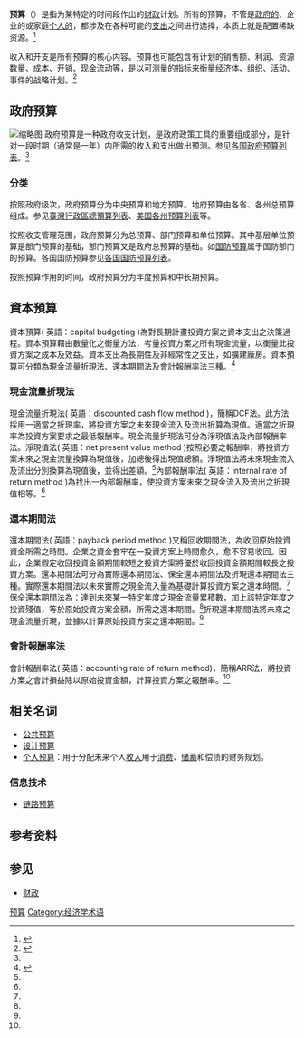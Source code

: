 {{会计|expanded=主要类别}}

'''预算'''（{{lang-en|Budget}}）是指为某特定的时间段作出的[[财政|财政]]计划。所有的预算，不管是[[政府预算|政府的]]、企业的或家庭[[个人预算|个人的]]，都涉及在各种可能的[[支出|支出]]之间进行选择，本质上就是配置稀缺资源。<ref name=cg>{{cite book|author1=陈工|title=政府预算与管理|date=2004|publisher=清华大学出版社|isbn=9787302087663}}</ref>

收入和开支是所有预算的核心内容。预算也可能包含有计划的销售额、利润、资源数量、成本、开销、现金流动等，是以可测量的指标来衡量经济体、组织、活动、事件的战略计划。<ref>{{cite web|title=CIMA Official Terminology |url=http://www1.cimaglobal.com/Documents/ImportedDocuments/cig_tg_budgeting_mar08.pdf |deadurl=yes |archiveurl=https://web.archive.org/web/20130810055251/http://www.cimaglobal.com/Documents/ImportedDocuments/cig_tg_budgeting_mar08.pdf |archivedate=2013-08-10 |df= }}</ref>
==政府预算==
{{main|政府预算}}
[[File:Countries_by_Military_expenditures_(%_of_GDP)_in_2014.svg|缩略图]]
政府预算是一种政府收支计划，是政府政策工具的重要组成部分，是针对一段时期（通常是一年）内所需的收入和支出做出预测。参见[[各国政府预算列表|各国政府预算列表]]。<ref name=cg/>
{{Clade|style=font-size:100%;line-height:100% 
|title=政府预算的具体收支项目
|label1=政府预算
|1={{Clade
     |label1=经常预算
     |1={{Clade
           |label1=经常收入
           |1={{Clade
                 |label1=
                 |1=税收收入
                 |label2=非税收入
                 |2={{Clade
                      |label1=
                      |1=行政性收费收入
                      |label2=
                      |2=专项收入  
                      |label3=
                      |3=其他收入  }} }}
           |label2=经常支出
           |2={{Clade
                 |label1=
                 |1=国防支出
                 |label2=
                 |2=行政管理支出 
                 |label3=
                 |3=事业发展支出 
                 |label4=
                 |4=社会保障支出  
                 |label5=
                 |5=专项支出  
                 |label6=
                 |6=付息支出 
                 |label7=
                 |7=其他支出等  }}
           }}
     |label2=资本预算
     |2={{Clade
           |label1=资本收入
           |1={{Clade
              |label1=
              |1=经常性预算结余
              |label2=资本性收入
              |2={{Clade
                 |label1=
                 |1=各项基金收入
                 |label2=
                 |2=国有资产收益                 }}
              |label3=
              |3=债务收入（包括国内债务收入和国外债务收入）  }}
           |label2=资本支出
           |2={{Clade
                 |label1=经济建设支出
                 |1={{Clade
                       |label1=
                       |1=基本建设支出
                       |label2=
                       |2=挖潜改造支出    
                       |label3=
                       |3=科技三项费用
                       |label4=
                       |4=流动资金
                       |label5=
                       |5=支援农业生产支出等             }}
                 |label2=
                 |2=债务本金支出                 }}
           }}
      }}
}}

===分类===
按照政府级次，政府预算分为中央预算和地方预算。地府预算由各省、各州总预算组成。参见[[臺灣行政區總預算列表|臺灣行政區總預算列表]]、[[美国各州预算列表|美国各州预算列表]]等。

按照收支管理范围，政府预算分为总预算、部门预算和单位预算。其中基层单位预算是部门预算的基础，部门预算又是政府总预算的基础。如[[国防预算|国防预算]]属于国防部门的预算。各国国防预算参见[[各国国防预算列表|各国国防预算列表]]。

按照预算作用的时间，政府预算分为年度预算和中长期预算。

== 資本預算 ==
資本預算( 英語：capital budgeting )為對長期計畫投資方案之資本支出之決策過程。資本預算藉由數量化之衡量方法，考量投資方案之所有現金流量，以衡量此投資方案之成本及效益。資本支出為長期性及非經常性之支出，如擴建廠房。資本預算可分類為現金流量折現法、還本期間法及會計報酬率法三種。<ref name=cheng>{{cite book |author1=鄭丁旺、汪泱若、張錫惠著 |title=成本與管理會計下冊 |isbn=978-986-6085-46-8}}</ref>{{rp|200}}
=== 現金流量折現法 ===
現金流量折現法( 英語：discounted cash flow method )，簡稱DCF法。此方法採用一適當之折現率，將投資方案之未來現金流入及流出折算為現值。適當之折現率為投資方案要求之最低報酬率。現金流量折現法可分為淨現值法及內部報酬率法。淨現值法( 英語：net present value method )按照必要之報酬率，將投資方案未來之現金流量換算為現值後，加總後得出現值總額。淨現值法將未來現金流入及流出分別換算為現值後，並得出差額。<ref name=cheng/>{{rp|209}}內部報酬率法( 英語：internal rate of return method )為找出一內部報酬率，使投資方案未來之現金流入及流出之折現值相等。<ref name=cheng/>{{rp|210}}
=== 還本期間法 ===
還本期間法( 英語：payback period method )又稱回收期間法，為收回原始投資資金所需之時間。企業之資金套牢在一投資方案上時間愈久，愈不容易收回。因此，企業假定收回投資金額期間較短之投資方案將優於收回投資金額期間較長之投資方案。還本期間法可分為實際還本期間法、保全還本期間法及折現還本期間法三種。實際還本期間法以未來實際之現金流入量為基礎計算投資方案之還本時間。<ref name=cheng/>{{rp|215}}保全還本期間法為：達到未來某一特定年度之現金流量累積數，加上該特定年度之投資殘值，等於原始投資方案金額，所需之還本期間。<ref name=cheng/>{{rp|217}}折現還本期間法將未來之現金流量折現，並據以計算原始投資方案之還本期間。<ref name=cheng/>{{rp|218}}
=== 會計報酬率法 ===
會計報酬率法( 英語：accounting rate of return method)，簡稱ARR法，將投資方案之會計損益除以原始投資金額，計算投資方案之報酬率。<ref name=cheng/>{{rp|219}}

==相关名词==
*[[公共预算|公共预算]]
*[[设计预算|设计预算]]
*[[个人预算|个人预算]]：用于分配未来个人[[收入|收入]]用于[[消费|消费]]、[[储蓄|储蓄]]和偿债的财务规划。
===信息技术===
*[[链路预算|链路预算]] 
== 参考资料 ==
{{reflist}}
==参见==
*[[财政|财政]]
[[Category:预算|]]
[[Category:经济学术语|Category:经济学术语]]